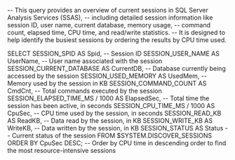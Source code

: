 -- This query provides an overview of current sessions in SQL Server Analysis Services (SSAS),
-- including detailed session information like session ID, user name, current database, memory usage,
-- command count, elapsed time, CPU time, and read/write statistics.
-- It is designed to help identify the busiest sessions by ordering the results by CPU time used.

SELECT 
    SESSION_SPID AS Spid,                  -- Session ID
    SESSION_USER_NAME AS UserName,         -- User name associated with the session
    SESSION_CURRENT_DATABASE AS CurrentDB, -- Database currently being accessed by the session
    SESSION_USED_MEMORY AS UsedMem,        -- Memory used by the session in KB
    SESSION_COMMAND_COUNT AS CmdCnt,       -- Total commands executed by the session
    SESSION_ELAPSED_TIME_MS / 1000 AS ElapsedSec, -- Total time the session has been active, in seconds
    SESSION_CPU_TIME_MS / 1000 AS CpuSec,  -- CPU time used by the session, in seconds
    SESSION_READ_KB AS ReadKB,             -- Data read by the session, in KB
    SESSION_WRITE_KB AS WriteKB,           -- Data written by the session, in KB
    SESSION_STATUS AS Status               -- Current status of the session
FROM 
    $SYSTEM.DISCOVER_SESSIONS
ORDER BY 
    CpuSec DESC; -- Order by CPU time in descending order to find the most resource-intensive sessions
